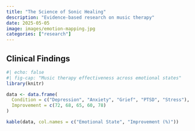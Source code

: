 ```yaml
---
title: "The Science of Sonic Healing"
description: "Evidence-based research on music therapy"
date: 2025-05-05
image: images/emotion-mapping.jpg
categories: ["research"]
---
```


## Clinical Findings

```r
#| echo: false
#| fig-cap: "Music therapy effectiveness across emotional states"
library(knitr)

data <- data.frame(
  Condition = c("Depression", "Anxiety", "Grief", "PTSD", "Stress"),
  Improvement = c(72, 68, 65, 60, 78)
)

kable(data, col.names = c("Emotional State", "Improvement (%)"))
```